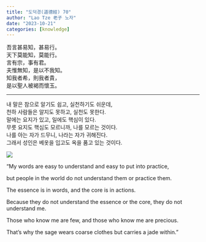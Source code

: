 ```yaml
---
title: "도덕경(道德經) 70"
author: "Lao Tze 老子 노자"
date: "2023-10-21"
categories: [knowledge]
---
```


吾言甚易知，甚易行。\
天下莫能知，莫能行。\
言有宗，事有君。\
夫惟無知，是以不我知。\
知我者希，則我者貴，\
是以聖人被褐而懷玉。

------------------------------------------------------------------------

내 말은 참으로 알기도 쉽고, 실천하기도 쉬운데,\
천하 사람들은 알지도 못하고, 실천도 못한다.\
말에는 요지가 있고, 일에도 핵심이 있다.\
무릇 요지도 핵심도 모르니까, 나를 모르는 것이다.\
나를 아는 자가 드무니, 나라는 자가 귀해진다.\
그래서 성인은 베옷을 입고도 옥을 품고 있는 것이다.\

![](m1.jpeg)

"My words are easy to understand and easy to put into practice,

but people in the world do not understand them or practice them.

The essence is in words, and the core is in actions.

Because they do not understand the essence or the core, they do not understand me.

Those who know me are few, and those who know me are precious.

That's why the sage wears coarse clothes but carries a jade within."
